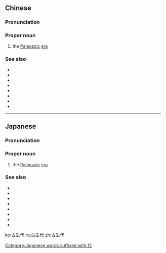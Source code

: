 ==Chinese==
{{zh-forms}}
{{wikipedia|lang=zh}}

===Pronunciation===
{{zh-pron
|m=Gǔshēngdài
|c=gu2 saang1 doi6
|cat=pn
}}

===Proper noun===
{{zh-propn}}

# the [[Paleozoic]] [[era]]

===See also===
* {{zh-l|寒武紀}}
* {{zh-l|奧陶紀}}
* {{zh-l|志留紀}}
* {{zh-l|泥盆紀}}
* {{zh-l|石炭紀}}
* {{zh-l|二疊紀}}
* {{zh-l|中生代}}
* {{zh-l|顯生宙}}

{{zh-cat|Geology|Time}}

----

==Japanese==
{{DEFAULTSORT:こせいだい}}
{{wikipedia|lang=ja}}
{{ja-kanjitab|こ|せい|だい|yomi=o}}

===Pronunciation===
{{ja-pron|acc=2|こせいだい|y=o}}

===Proper noun===
{{ja-pos|こせいだい|proper}}

# the [[Paleozoic]] [[era]]

===See also===
* {{ja-r|カンブリア紀|^カンブリア-き}}
* {{ja-r|オルドビス紀|^オルドビス-き}}
* {{ja-r|シルル紀|^シルル-き}}
* {{ja-r|デボン紀|^デボン-き}}
* {{ja-r|石%炭%紀|^せき%たん%き}}
* {{ja-r|ペルム紀|^ペルム-き}}
* {{ja-r|顕%生%代|^けん%せい%だい}}
* {{ja-r|中%生%代|^ちゅう%せい%だい}}

[[Category:Japanese words suffixed with 代]]
{{topics|ja|Geology|Time}}

[[ko:古生代]]
[[ru:古生代]]
[[zh:古生代]]